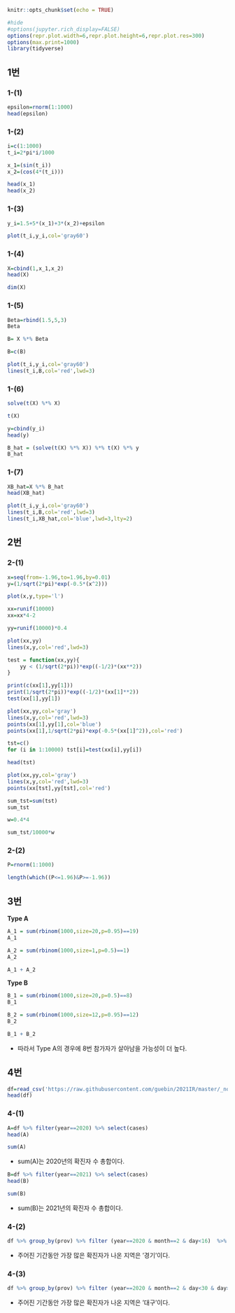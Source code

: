 ```r
knitr::opts_chunk$set(echo = TRUE)
```

```r
#hide
#options(jupyter.rich_display=FALSE)
options(repr.plot.width=6,repr.plot.height=6,repr.plot.res=300)
options(max.print=1000)
library(tidyverse)
```

## 1번

### 1-(1)

```r
epsilon=rnorm(1:1000)
head(epsilon)
```

### 1-(2)

```r
i=c(1:1000)
t_i=2*pi*i/1000
```

```r
x_1=(sin(t_i))
x_2=(cos(4*(t_i)))
```

```r
head(x_1)
head(x_2)
```

### 1-(3)

```r
y_i=1.5+5*(x_1)+3*(x_2)+epsilon
```

```r
plot(t_i,y_i,col='gray60')
```

### 1-(4)

```r
X=cbind(1,x_1,x_2)
head(X)
```

```r
dim(X)
```

### 1-(5)

```r
Beta=rbind(1.5,5,3)
Beta
```

```r
B= X %*% Beta
```

```r
B=c(B)
```

```r
plot(t_i,y_i,col='gray60')
lines(t_i,B,col='red',lwd=3)
```

### 1-(6)

```r
solve(t(X) %*% X)
```

```r
t(X)
```

```r
y=cbind(y_i)
head(y)
```

```r
B_hat = (solve(t(X) %*% X)) %*% t(X) %*% y
B_hat
```

### 1-(7)
```r
XB_hat=X %*% B_hat
head(XB_hat)
```

```r
plot(t_i,y_i,col='gray60')
lines(t_i,B,col='red',lwd=3)
lines(t_i,XB_hat,col='blue',lwd=3,lty=2)
```

\newpage

## 2번

### 2-(1)

```r
x=seq(from=-1.96,to=1.96,by=0.01)
y=(1/sqrt(2*pi)*exp(-0.5*(x^2)))
```

```r
plot(x,y,type='l')
```

```r
xx=runif(10000)
xx=xx*4-2

yy=runif(10000)*0.4
```

```r
plot(xx,yy)
lines(x,y,col='red',lwd=3)
```

```r
test = function(xx,yy){
    yy < (1/sqrt(2*pi))*exp((-1/2)*(xx**2))
}
```

```r
print(c(xx[1],yy[1]))
print(1/sqrt(2*pi))*exp((-1/2)*(xx[1]**2))
test(xx[1],yy[1])
```

```r
plot(xx,yy,col='gray')
lines(x,y,col='red',lwd=3)
points(xx[1],yy[1],col='blue')
points(xx[1],1/sqrt(2*pi)*exp(-0.5*(xx[1]^2)),col='red')
```

```r
tst=c()
for (i in 1:10000) tst[i]=test(xx[i],yy[i])
```

```r
head(tst)
```

```r
plot(xx,yy,col='gray')
lines(x,y,col='red',lwd=3)
points(xx[tst],yy[tst],col='red')
```

```r
sum_tst=sum(tst)
sum_tst
```

```r
w=0.4*4
```

```r
sum_tst/10000*w
```

### 2-(2)

```r
P=rnorm(1:1000)
```

```r
length(which((P<=1.96)&P>=-1.96))
```

\newpage

## 3번

**Type A**

```r
A_1 = sum(rbinom(1000,size=20,p=0.95)==19)
A_1
```

```r
A_2 = sum(rbinom(1000,size=1,p=0.5)==1)
A_2
```

```r
A_1 + A_2
```

**Type B**

```r
B_1 = sum(rbinom(1000,size=20,p=0.5)==8)
B_1
```

```r
B_2 = sum(rbinom(1000,size=12,p=0.95)==12)
B_2
```

```r
B_1 + B_2
```

- 따라서 Type A의 경우에 8번 참가자가 살아남을 가능성이 더 높다.

\newpage

## 4번 


```r
df=read_csv('https://raw.githubusercontent.com/guebin/2021IR/master/_notebooks/covid19.csv')
head(df)
```

### 4-(1)

```r
A=df %>% filter(year==2020) %>% select(cases)
head(A)
```

```r
sum(A)
```

- sum(A)는 2020년의 확진자 수 총합이다.

```r
B=df %>% filter(year==2021) %>% select(cases)
head(B)
```

```r
sum(B)
```

- sum(B)는 2021년의 확진자 수 총합이다.

### 4-(2)

```r
df %>% group_by(prov) %>% filter (year==2020 & month==2 & day<16)  %>% summarise(cases_sum=sum(cases))
```

- 주어진 기간동안 가장 많은 확진자가 나온 지역은 '경기'이다.

### 4-(3)

```r
df %>% group_by(prov) %>% filter (year==2020 & month==2 & day<30 & day>15) %>% summarise(cases_sum=sum(cases))
```

- 주어진 기간동안 가장 많은 확진자가 나온 지역은 '대구'이다.
